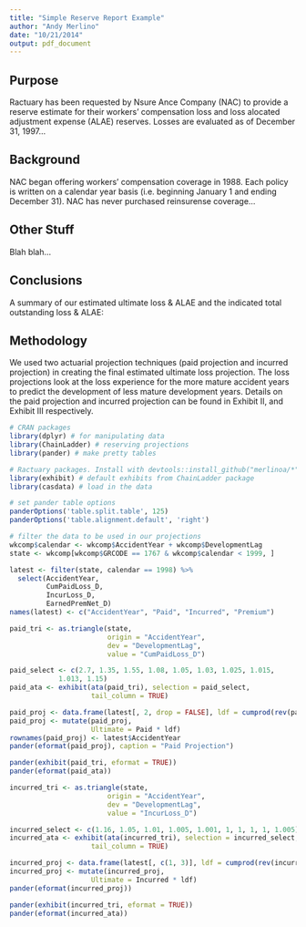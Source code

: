 ```yaml
---
title: "Simple Reserve Report Example"
author: "Andy Merlino"
date: "10/21/2014"
output: pdf_document
---
```

\begin{abstract}
I am going to display how a very simple reserve report could be created using R.  This document is only for display purposes.  It was created using data freely available on the CAS website.
\end{abstract}

## Purpose

Ractuary has been requested by Nsure Ance Company (NAC) to provide a reserve estimate for their workers' compensation loss and loss alocated adjustment expense (ALAE) reserves.  Losses are evaluated as of December 31, 1997... 

## Background

NAC began offering workers' compensation coverage in 1988.  Each policy is written on a calendar year basis (i.e. beginning January 1 and ending December 31).  NAC has never purchased reinsurense coverage...

## Other Stuff

Blah blah...

\pagebreak

## Conclusions

A summary of our estimated ultimate loss & ALAE and the indicated total outstanding loss & ALAE:


## Methodology

We used two actuarial projection techniques (paid projection and incurred projection) in creating the final estimated ultimate loss projection.  The loss projections look at the loss experience for the more mature accident years to predict the development of less mature development years.  Details on the paid projection and incurred projection can be found in Exhibit II, and Exhibit III respectively.

```r
# CRAN packages
library(dplyr) # for manipulating data
library(ChainLadder) # reserving projections
library(pander) # make pretty tables

# Ractuary packages. Install with devtools::install_github("merlinoa/*")
library(exhibit) # default exhibits from ChainLadder package
library(casdata) # load in the data

# set pander table options
panderOptions('table.split.table', 125)
panderOptions('table.alignment.default', 'right')
```

```r
# filter the data to be used in our projections
wkcomp$calendar <- wkcomp$AccidentYear + wkcomp$DevelopmentLag
state <- wkcomp[wkcomp$GRCODE == 1767 & wkcomp$calendar < 1999, ]
```

```r
latest <- filter(state, calendar == 1998) %>% 
  select(AccidentYear,
         CumPaidLoss_D,
         IncurLoss_D,
         EarnedPremNet_D)
names(latest) <- c("AccidentYear", "Paid", "Incurred", "Premium")
```

\pagebreak


```r
paid_tri <- as.triangle(state, 
                        origin = "AccidentYear", 
                        dev = "DevelopmentLag",
                        value = "CumPaidLoss_D")

paid_select <- c(2.7, 1.35, 1.55, 1.08, 1.05, 1.03, 1.025, 1.015, 
            1.013, 1.15)
paid_ata <- exhibit(ata(paid_tri), selection = paid_select, 
                    tail_column = TRUE)
```

\pagebreak

```r
paid_proj <- data.frame(latest[, 2, drop = FALSE], ldf = cumprod(rev(paid_select)))
paid_proj <- mutate(paid_proj, 
                    Ultimate = Paid * ldf)
rownames(paid_proj) <- latest$AccidentYear
pander(eformat(paid_proj), caption = "Paid Projection")
```

\pagebreak

\begin{flushright}
Exhibit II
\\*Sheet 2
\end{flushright}

```r
pander(exhibit(paid_tri, eformat = TRUE))
pander(eformat(paid_ata))
```

\pagebreak

```r
incurred_tri <- as.triangle(state, 
                        origin = "AccidentYear", 
                        dev = "DevelopmentLag",
                        value = "IncurLoss_D")

incurred_select <- c(1.16, 1.05, 1.01, 1.005, 1.001, 1, 1, 1, 1, 1.005)
incurred_ata <- exhibit(ata(incurred_tri), selection = incurred_select, 
                    tail_column = TRUE)
```

\pagebreak

```r
incurred_proj <- data.frame(latest[, c(1, 3)], ldf = cumprod(rev(incurred_select)))
incurred_proj <- mutate(incurred_proj, 
                    Ultimate = Incurred * ldf)
pander(eformat(incurred_proj))
```

\pagebreak

```r
pander(exhibit(incurred_tri, eformat = TRUE))
pander(eformat(incurred_ata))
```